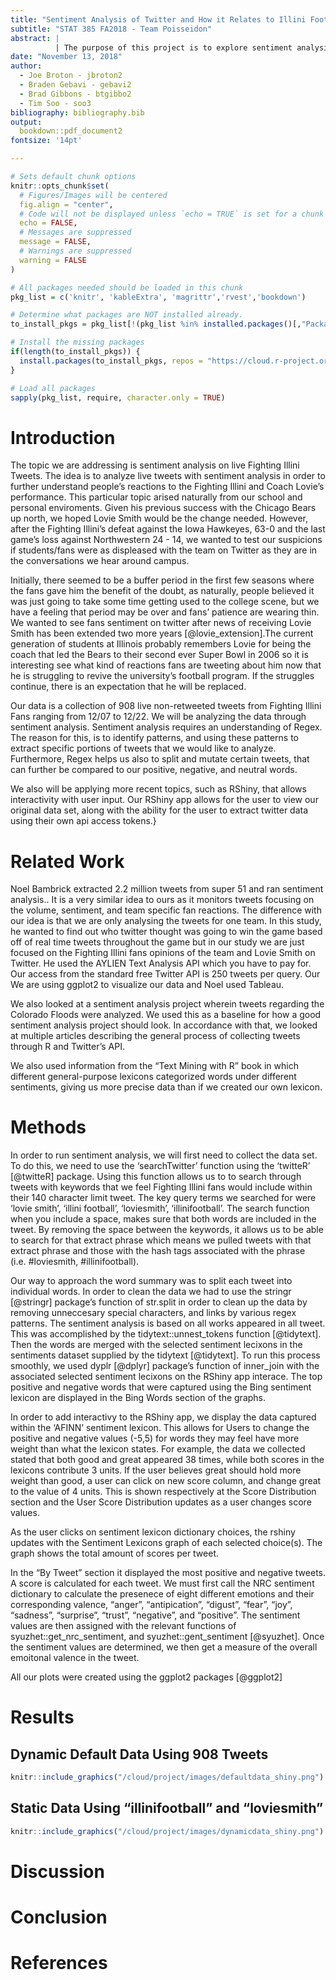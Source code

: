 ```yaml
---
title: "Sentiment Analysis of Twitter and How it Relates to Illini Football"
subtitle: "STAT 385 FA2018 - Team Poisseidon"
abstract: |
          | The purpose of this project is to explore sentiment analysis of twitter and how it relates to the illini football team. We will be analyzing the tweets from 12/07 to 12/17 with keywords that we thought depited tweets that a Fighting Illini Fan would include. This is in order to see how fans and students view the illini football team and their opinions on Lovie Smith. Lovie Smith has a 6-year contract with the Illini and after 3 years we have failed to make a bowl game. 
date: "November 13, 2018"
author:
  - Joe Broton - jbroton2
  - Braden Gebavi - gebavi2
  - Brad Gibbons - btgibbo2
  - Tim Soo - soo3
bibliography: bibliography.bib
output: 
  bookdown::pdf_document2
fontsize: '14pt'

---
```

```r
# Sets default chunk options
knitr::opts_chunk$set(
  # Figures/Images will be centered
  fig.align = "center", 
  # Code will not be displayed unless `echo = TRUE` is set for a chunk
  echo = FALSE,
  # Messages are suppressed
  message = FALSE,
  # Warnings are suppressed
  warning = FALSE
)
```

```r
# All packages needed should be loaded in this chunk
pkg_list = c('knitr', 'kableExtra', 'magrittr','rvest','bookdown')

# Determine what packages are NOT installed already.
to_install_pkgs = pkg_list[!(pkg_list %in% installed.packages()[,"Package"])]

# Install the missing packages
if(length(to_install_pkgs)) {
  install.packages(to_install_pkgs, repos = "https://cloud.r-project.org")
}

# Load all packages
sapply(pkg_list, require, character.only = TRUE)
```



\newpage
# Introduction


The topic we are addressing is sentiment analysis on live Fighting Illini Tweets. The idea is to analyze live tweets with sentiment analysis in order to further understand people's reactions to the Fighting Illini and Coach Lovie's performance. This particular topic arised naturally from our school and personal enviroments. Given his previous success with the Chicago Bears up north, we hoped Lovie Smith would be the change needed. However, after the Fighting Illini’s defeat against the Iowa Hawkeyes, 63-0 and the last game's loss against Northwestern 24 - 14, we wanted to test our suspicions if students/fans were as displeased with the team on Twitter as they are in the conversations we hear around campus.



Initially, there seemed to be a buffer period in the first few seasons where the fans gave him the benefit of the doubt, as naturally, people believed it was just going to take some time getting used to the college scene, but we have a feeling that period may be over and fans’ patience are wearing thin. We wanted to see fans sentiment on twitter after news of receiving Lovie Smith has been extended two more years [@lovie_extension].The current generation of students at Illinois probably remembers Lovie for being the coach that led the Bears to their second ever Super Bowl in 2006 so it is interesting see what kind of reactions fans are tweeting about him now that he is struggling to revive the university’s football program. If the struggles continue, there is an expectation that he will be replaced.

Our data is a collection of 908 live non-retweeted tweets from Fighting Illini Fans ranging from 12/07 to 12/22. We will be analyzing the data through sentiment analysis. Sentiment analysis requires an understanding of Regex. The reason for this, is to identify patterns, and using these patterns to extract specific portions of tweets that we would like to analyze. Furthermore, Regex helps us also to split and mutate certain tweets, that can further be compared to our positive, negative, and neutral words.

We also will be applying more recent topics, such as RShiny, that allows interactivity with user input. Our RShiny app allows for the user to view our original data set, along with the ability for the user to extract twitter data using their own api access tokens.}



# Related Work

Noel Bambrick extracted 2.2 million tweets from super 51 and ran sentiment analysis..  It is a very similar idea to ours as it monitors tweets focusing on the volume, sentiment, and team specific fan reactions.  The difference with our idea is that we are only analysing the tweets for one team.  In this study, he wanted to find out who twitter thought was going to win the game based off of real time tweets throughout the game but in our study we are just focused on the Fighting Illini fans opinions of the team and Lovie Smith on Twitter. He used the AYLIEN Text Analysis API which you have to pay for. Our access from the standard free Twitter API is 250 tweets per query. Our We are using ggplot2 to visualize our data and Noel used Tableau.  



We also looked at a sentiment analysis project wherein tweets regarding the Colorado Floods were analyzed. We used this as a baseline for how a good sentiment analysis project should look. In accordance with that, we looked at multiple articles describing the general process of collecting tweets through R and Twitter’s API.



We also used information from the “Text Mining with R” book in which different general-purpose lexicons categorized words under different sentiments, giving us more precise data than if we created our own lexicon.


# Methods

In order to run sentiment analysis, we will first need to collect the data set. To do this, we need to use the ‘searchTwitter’ function using the ‘twitteR’ [@twitteR] package. Using this function allows us to to search through tweets with keywords that we feel Fighting Illini fans would include within their 140 character limit tweet. The key query terms we searched for were 'lovie smith', 'illini football', 'loviesmith', 'illinifootball'. The search function when you include a space, makes sure that both words are included in the tweet. By removing the space between the keywords, it allows us to be able to search for that extract phrase which means we pulled tweets with that extract phrase and those with the hash tags associated with the phrase (i.e. #loviesmith, #illinifootball). 

Our way to approach the word summary was to split each tweet into individual words. In order to clean the data we had to use the stringr [@stringr] package's function of str.split in order to clean up the data by removing unneccesary special characters, and links by various regex patterns. The sentiment analysis is based on all works appeared in all tweet. This was accomplished by the tidytext::unnest_tokens function [@tidytext]. Then the words are merged with the selected sentiment lecixons in the sentiments dataset supplied by the tidytext [@tidytext]. To run this process smoothly, we used dyplr [@dplyr] package's function of inner_join with the associated selected sentiment lecixons on the RShiny app interace. The top positive and negative words that were captured using the Bing sentiment lexicon are displayed in the Bing Words section of the graphs. 

In order to add interactivy to the RShiny app, we display the data captured within the 'AFINN' sentiment lexicon. This allows for Users to change the positive and negative values (-5,5) for words they may feel have more weight than what the lexicon states. For example, the data we collected stated that both good and great appeared 38 times, while both scores in the lexicons contribute 3 units. If the user believes great should hold more weight than good, a user can click on new score column, and change great to the value of 4 units. This is shown respectively at the Score Distribution section and the User Score Distribution updates as a user changes score values. 

As the user clicks on sentiment lexicon dictionary choices, the rshiny updates with the Sentiment Lexicons graph of each selected choice(s). The graph shows the total amount of scores per tweet. 

In the "By Tweet" section it displayed the most positive and negative tweets. A score is calculated for each tweet. We must first call the NRC sentiment dictionary to calculate the presenece of eight different emotions and their corresponding valence, "anger", "antipication", "digust", "fear", "joy", "sadness", "surprise", "trust", "negative", and "positive". The sentiment values are then assigned with the relevant functions of syuzhet::get_nrc_sentiment, and syuzhet::gent_sentiment [@syuzhet]. Once the sentiment values are determined, we then get a measure of the overall emoitonal valence in the tweet. 

All our plots were created using the ggplot2 packages [@ggplot2]



# Results

## Dynamic Default Data Using 908 Tweets
```r

knitr::include_graphics("/cloud/project/images/defaultdata_shiny.png")

```

## Static Data Using "illinifootball" and "loviesmith"
```r

knitr::include_graphics("/cloud/project/images/dynamicdata_shiny.png")

```



# Discussion



# Conclusion


\newpage

# References




